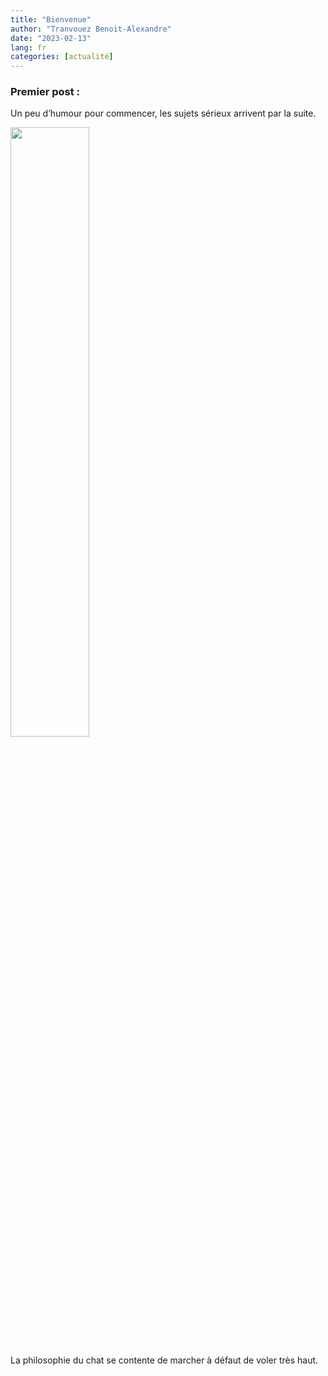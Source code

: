 ```yaml
---
title: "Bienvenue"
author: "Tranvouez Benoit-Alexandre"
date: "2023-02-13"
lang: fr
categories: [actualité]
---
```


### Premier post : 

Un peu d'humour pour commencer, les sujets sérieux arrivent par la suite.

![](chat.jpg){fig-align="center" width="50%"}

La philosophie du chat se contente de marcher à défaut de voler très haut.
